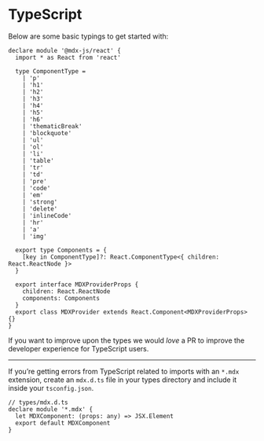# TypeScript

<!--
TODO: this feels like it’s placed weirdly.
Where could it go?
-->

Below are some basic typings to get started with:

```tsx
declare module '@mdx-js/react' {
  import * as React from 'react'

  type ComponentType =
    | 'p'
    | 'h1'
    | 'h2'
    | 'h3'
    | 'h4'
    | 'h5'
    | 'h6'
    | 'thematicBreak'
    | 'blockquote'
    | 'ul'
    | 'ol'
    | 'li'
    | 'table'
    | 'tr'
    | 'td'
    | 'pre'
    | 'code'
    | 'em'
    | 'strong'
    | 'delete'
    | 'inlineCode'
    | 'hr'
    | 'a'
    | 'img'

  export type Components = {
    [key in ComponentType]?: React.ComponentType<{ children: React.ReactNode }>
  }

  export interface MDXProviderProps {
    children: React.ReactNode
    components: Components
  }
  export class MDXProvider extends React.Component<MDXProviderProps> {}
}
```

If you want to improve upon the types we would *love* a PR to
improve the developer experience for TypeScript users.

* * *

If you’re getting errors from TypeScript related to imports with an `*.mdx`
extension, create an `mdx.d.ts` file in your types directory and include it
inside your `tsconfig.json`.

```tsx
// types/mdx.d.ts
declare module '*.mdx' {
  let MDXComponent: (props: any) => JSX.Element
  export default MDXComponent
}
```
